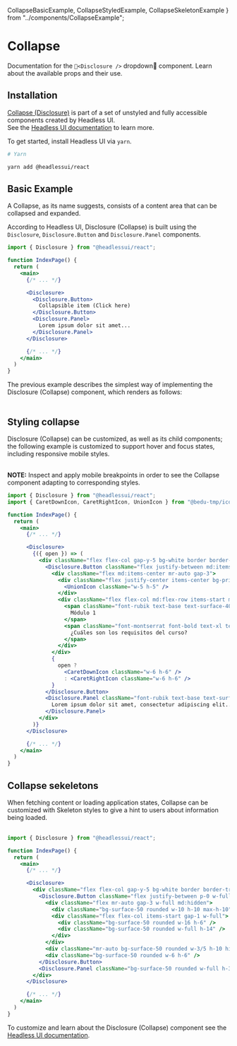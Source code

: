   CollapseBasicExample,
  CollapseStyledExample,
  CollapseSkeletonExample
} from "../components/CollapseExample";

# Collapse

Documentation for the `<Disclosure />` dropdown component. Learn about the available props and their use.

## Installation

[Collapse (Disclosure)](https://headlessui.dev/react/disclosure) is part of a set of unstyled and fully accessible components created by Headless UI.<br/>
See the [Headless UI documentation](https://headlessui.dev/) to learn more.<br/>

To get started, install Headless UI via `yarn`.

```bash
# Yarn

yarn add @headlessui/react
```

## Basic Example

A Collapse, as its name suggests, consists of a content area that can be collapsed and expanded.

According to Headless UI, Disclosure (Collapse) is built using the `Disclosure`, `Disclosure.Button` and `Disclosure.Panel` components.

```jsx highlight=8-15
import { Disclosure } from "@headlessui/react";

function IndexPage() {
  return (
    <main>
      {/* ... */}

      <Disclosure>
        <Disclosure.Button>
          Collapsible item (Click here)
        </Disclosure.Button>
        <Disclosure.Panel>
          Lorem ipsum dolor sit amet...
        </Disclosure.Panel>
      </Disclosure>

      {/* ... */}
    </main>
  )
}
```

The previous example describes the simplest way of implementing the Disclosure (Collapse) component, which renders as follows:<br/><br/>

<CollapseBasicExample />

## Styling collapse

Disclosure (Collapse) can be customized, as well as its child components; the following example is customized to support hover and focus states, including responsive mobile styles.<br/><br/>

<CollapseStyledExample />

**NOTE:** Inspect and apply mobile breakpoints in order to see the Collapse component adapting to corresponding styles.

```jsx
import { Disclosure } from "@headlessui/react";
import { CaretDownIcon, CaretRightIcon, UnionIcon } from "@bedu-tmp/iconography";

function IndexPage() {
  return (
    <main>
      {/* ... */}

      <Disclosure>
        {({ open }) => (
          <div className="flex flex-col gap-y-5 bg-white border border-transparent px-4 py-5 rounded shadow-sm w-full hover:shadow focus:outline-none focus:border-primary-500 focus:ring-2 focus:ring-primary-200">
            <Disclosure.Button className="flex justify-between md:items-center p-0 text-surface-600 w-full focus:outline-none">
              <div className="flex md:items-center mr-auto gap-3">
                <div className="flex justify-center items-center bg-primary-100 text-primary-500 rounded p-2 w-10 h-10 max-h-10">
                  <UnionIcon className="w-5 h-5" />
                </div>
                <div className="flex flex-col md:flex-row items-start md:items-center gap-1 md:gap-3">
                  <span className="font-rubik text-base text-surface-400 leading-6">
                    Módulo 1
                  </span>
                  <span className="font-montserrat font-bold text-xl text-surface-600 text-left leading-7">
                    ¿Cuáles son los requisitos del curso?
                  </span>
                </div>
              </div>
              {
                open ?
                  <CaretDownIcon className="w-6 h-6" />
                  : <CaretRightIcon className="w-6 h-6" />
              }
            </Disclosure.Button>
            <Disclosure.Panel className="font-rubik text-base text-surface-600 leading-7">
              Lorem ipsum dolor sit amet, consectetur adipiscing elit...
            </Disclosure.Panel>
          </div>
        )}
      </Disclosure>

      {/* ... */}
    </main>
  )
}
```

## Collapse sekeletons

When fetching content or loading application states, Collapse can be customized with Skeleton styles to give a hint to users about information being loaded.<br/><br/>

<CollapseSkeletonExample />

```jsx
import { Disclosure } from "@headlessui/react";

function IndexPage() {
  return (
    <main>
      {/* ... */}

      <Disclosure>
        <div className="flex flex-col gap-y-5 bg-white border border-transparent px-4 py-5 rounded shadow-sm w-full hover:shadow">
          <Disclosure.Button className="flex justify-between p-0 w-full focus:outline-none">
            <div className="flex mr-auto gap-3 w-full md:hidden">
              <div className="bg-surface-50 rounded w-10 h-10 max-h-10" />
              <div className="flex flex-col items-start gap-1 w-full">
                <div className="bg-surface-50 rounded w-16 h-6" />
                <div className="bg-surface-50 rounded w-full h-14" />
              </div>
            </div>
            <div className="mr-auto bg-surface-50 rounded w-3/5 h-10 hidden md:block" />
            <div className="bg-surface-50 rounded w-6 h-6" />
          </Disclosure.Button>
          <Disclosure.Panel className="bg-surface-50 rounded w-full h-36 md:h-14" />
        </div>
      </Disclosure>

      {/* ... */}
    </main>
  )
}
```

To customize and learn about the Disclosure (Collapse) component see the [Headless UI documentation](https://headlessui.dev/).